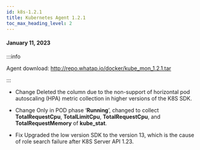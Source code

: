 ```yaml
---
id: k8s-1.2.1
title: Kubernetes Agent 1.2.1
toc_max_heading_level: 2
---
```



#### January 11, 2023

:::info

Agent download: http://repo.whatap.io/docker/kube_mon_1.2.1.tar

:::

-   <Status>Change</Status> Deleted the column due to the non-support of horizontal pod autoscaling (HPA) metric collection in higher versions of the K8S SDK.

-   <Status>Change</Status> Only in POD phase ‘<b>Running</b>’, changed to collect <b>TotalRequestCpu</b>, <b>TotalLimitCpu</b>, <b>TotalRequestCpu</b>, and <b>TotalRequestMemory</b> of <b>kube_stat</b>.

-   <Status>Fix</Status> Upgraded the low version SDK to the version 13, which is the cause of role search failure after K8S Server API 1.23.
